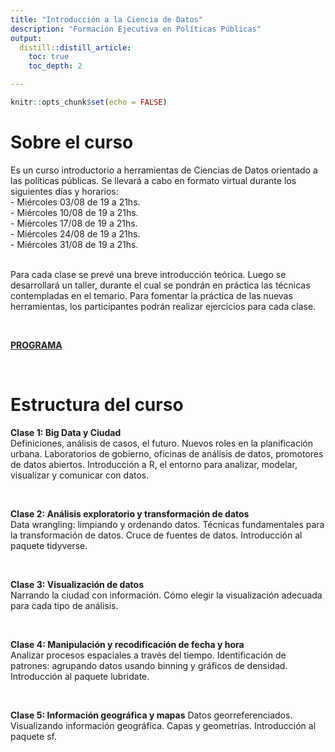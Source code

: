 ```yaml
---
title: "Introducción a la Ciencia de Datos"
description: "Formación Ejecutiva en Políticas Públicas"
output:
  distill::distill_article:
    toc: true
    toc_depth: 2

---
```


```r
knitr::opts_chunk$set(echo = FALSE)
```


# Sobre el curso

Es un curso introductorio a herramientas de Ciencias de Datos orientado a las políticas públicas. Se llevará a cabo en formato virtual durante los siguientes días y horarios:  
- Miércoles 03/08 de 19 a 21hs.   
- Miércoles 10/08 de 19 a 21hs.  
- Miércoles 17/08 de 19 a 21hs.   
- Miércoles 24/08 de 19 a 21hs.  
- Miércoles 31/08 de 19 a 21hs.   
&nbsp;

Para cada clase se prevé una breve introducción teórica. Luego se desarrollará un taller, durante el cual se pondrán en práctica las técnicas contempladas en el temario. Para fomentar la práctica de las nuevas herramientas, los participantes podrán realizar ejercicios para cada clase.

&nbsp;
&nbsp;

[**PROGRAMA**](https://github.com/paulavidela/utdt_cienciadedatos/raw/main/programas/2022-FEPP-INTRODUCCION_A_CIENCIA_DE_DATOS.pdf)


&nbsp;
&nbsp;

# Estructura del curso

**Clase 1: Big Data y Ciudad**  
Definiciones, análisis de casos, el futuro. Nuevos roles en la planificación urbana. Laboratorios de gobierno, oficinas de análisis de datos, promotores de datos abiertos. Introducción a R, el entorno para analizar, modelar, visualizar y comunicar con datos.  

&nbsp; 

**Clase 2: Análisis exploratorio y transformación de datos**  
Data wrangling: limpiando y ordenando datos. Técnicas fundamentales para la transformación de datos. Cruce de fuentes de datos. Introducción al paquete tidyverse.

&nbsp; 

**Clase 3: Visualización de datos**  
Narrando la ciudad con información. Cómo elegir la visualización adecuada para cada tipo de análisis.

&nbsp; 

**Clase 4: Manipulación y recodificación de fecha y hora**  
Analizar procesos espaciales a través del tiempo. Identificación de patrones: agrupando datos usando binning y gráficos de densidad. Introducción al paquete lubridate.

&nbsp; 

**Clase 5: Información geográfica y mapas**
Datos georreferenciados. Visualizando información geográfica. Capas y geometrías. Introducción al paquete sf.



